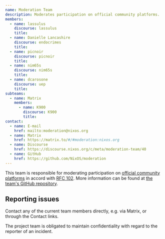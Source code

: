 ```yaml
---
name: Moderation Team
description: Moderates participation on official community platforms.
members:
  - name: lassulus
    discourse: lassulus
    title:
  - name: Danielle Lancashire
    discourse: endocrimes
    title:
  - name: picnoir
    discourse: picnoir
    title:
  - name: nim65s
    discourse: nim65s
    title:
  - name: dcarosone
    discourse: uep
    title:
subteams:
  - name: Matrix
    members:
      - name: K900
        discourse: K900
        title:
contact:
  - name: E-mail
    href: mailto:moderation@nixos.org
  - name: Matrix
    href: https://matrix.to/#/#moderation:nixos.org
  - name: Discourse
    href: https://discourse.nixos.org/c/meta/moderation-team/40
  - name: GitHub
    href: https://github.com/NixOS/moderation
---
```


This team is responsible for moderating participation on [official community
platforms](/community/#platforms) in accord with [RFC
102](https://github.com/NixOS/rfcs/blob/master/rfcs/0102-moderation-team.md).
More information can be found at [the team's GitHub
repository](https://github.com/NixOS/moderation).

## Reporting issues

Contact any of the current team members directly, e.g. via Matrix, or through
the Contact links.

The project team is obligated to maintain confidentiality with regard to the
reporter of an incident.
